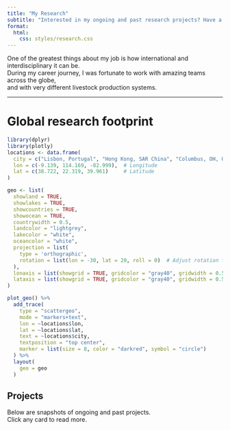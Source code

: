 ```yaml
---
title: "My Research"
subtitle: "Interested in my ongoing and past research projects? Have a look!"
format:
  html:
    css: styles/research.css
---
```

<div class="research-intro">
<p>
One of the greatest things about my job is how international and interdisciplinary it can be.  
During my career journey, I was fortunate to work with amazing teams across the globe,  
and with very different livestock production systems.
</p>
  <hr>
</div>


# Global research footprint

```r

library(dplyr)
library(plotly)
locations <- data.frame(
  city = c("Lisbon, Portugal", "Hong Kong, SAR China", "Columbus, OH, USA"),
  lon = c(-9.139, 114.169, -82.999),  # Longitude
  lat = c(38.722, 22.319, 39.961)     # Latitude
)

geo <- list(
  showland = TRUE,
  showlakes = TRUE,
  showcountries = TRUE,
  showocean = TRUE,
  countrywidth = 0.5,
  landcolor = "lightgrey",
  lakecolor = "white",
  oceancolor = "white",
  projection = list(
    type = 'orthographic',
    rotation = list(lon = -30, lat = 20, roll = 0)  # Adjust rotation for visibility
  ),
  lonaxis = list(showgrid = TRUE, gridcolor = "gray40", gridwidth = 0.5),
  lataxis = list(showgrid = TRUE, gridcolor = "gray40", gridwidth = 0.5)
)

plot_geo() %>%
  add_trace(
    type = "scattergeo",
    mode = "markers+text",
    lon = ~locations$lon,
    lat = ~locations$lat,
    text = ~locations$city,
    textposition = "top center",
    marker = list(size = 8, color = "darkred", symbol = "circle")
  ) %>%
  layout(
    geo = geo
  )
```


## Projects
Below are snapshots of ongoing and past projects.  
Click any card to read more.




